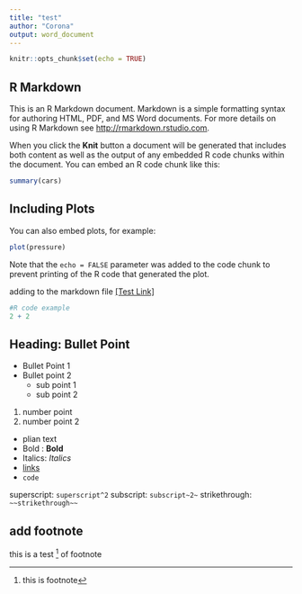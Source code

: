 ```yaml
---
title: "test"
author: "Corona"
output: word_document
---
```


```r
knitr::opts_chunk$set(echo = TRUE)
```


## R Markdown

This is an R Markdown document. Markdown is a simple formatting syntax for authoring HTML, PDF, and MS Word documents. For more details on using R Markdown see <http://rmarkdown.rstudio.com>.

When you click the **Knit** button a document will be generated that includes both content as well as the output of any embedded R code chunks within the document. You can embed an R code chunk like this:

```r
summary(cars)
```

## Including Plots

You can also embed plots, for example:

```r
plot(pressure)
```

Note that the `echo = FALSE` parameter was added to the code chunk to prevent printing of the R code that generated the plot.

adding to the markdown file [[Test Link]](www.google.com)
```r
#R code example
2 + 2
```

## Heading: Bullet Point

- Bullet Point 1
- Bullet point 2
  - sub point 1
  - sub point 2
  
1. number point
2. number point 2

  - plian text 
  - Bold : **Bold**
  - Italics: *Italics*
  - [links](www.google.com)
  - ```code```
  
superscript: ```superscript^2```
subscript: ```subscript~2~```
strikethrough: `~~strikethrough~~`

## add footnote

this is a test [^1] of footnote

[^1]: this is footnote




